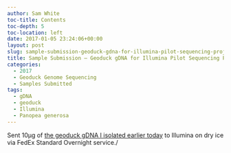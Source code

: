 ```yaml
---
author: Sam White
toc-title: Contents
toc-depth: 5
toc-location: left
date: 2017-01-05 23:24:06+00:00
layout: post
slug: sample-submission-geoduck-gdna-for-illumina-pilot-sequencing-project
title: Sample Submission – Geoduck gDNA for Illumina Pilot Sequencing Project
categories:
  - 2017
  - Geoduck Genome Sequencing
  - Samples Submitted
tags:
  - gDNA
  - geoduck
  - Illumina
  - Panopea generosa
---
```


Sent 10μg of [the geoduck gDNA I isolated earlier today](https://robertslab.github.io/sams-notebook/posts/2017/2017-01-05-dna-isolation-geoduck-gdna-for-illumina-initiated-sequencing-project/) to Illumina on dry ice via FedEx Standard Overnight service./
